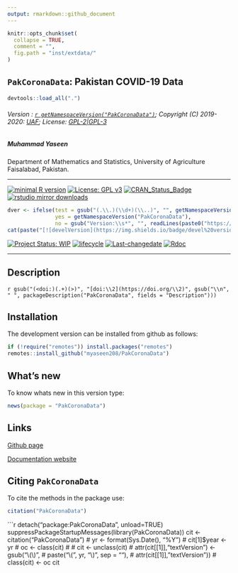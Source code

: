 ```yaml
---
output: rmarkdown::github_document
---
```


```r
knitr::opts_chunk$set(
  collapse = TRUE,
  comment = "",
  fig.path = "inst/extdata/"
)
```

## `PakCoronaData`: Pakistan COVID-19 Data

```r
devtools::load_all(".")
```

###### Version : [`r getNamespaceVersion("PakCoronaData")`](https://myaseen208.github.io/PakCoronaData/); Copyright (C) 2019-2020: [UAF](http://uaf.edu.pk//); License: [GPL-2|GPL-3](https://www.r-project.org/Licenses/)


##### *Muhammad Yaseen*

Department of Mathematics and Statistics, University of Agriculture Faisalabad, Pakistan.

***

[![minimal R version](https://img.shields.io/badge/R>%3D-3.5.0-6666ff.svg)](https://cran.r-project.org/)
[![License: GPL v3](https://img.shields.io/badge/License-GPL%20v3-blue.svg)](https://www.gnu.org/licenses/gpl-3.0)
[![CRAN_Status_Badge](https://www.r-pkg.org/badges/version-last-release/PakCoronaData)](https://cran.r-project.org/package=PakCoronaData)
[![rstudio mirror downloads](https://cranlogs.r-pkg.org/badges/grand-total/PakCoronaData?color=green)](https://CRAN.R-project.org/package=PakCoronaData)
<!-- [![packageversion](https://img.shields.io/badge/Package%20version-0.2.3.3-orange.svg)](https://github.com/myaseen208/PakCoronaData) -->

```r
dver <- ifelse(test = gsub("(.\\.)(\\d+)(\\..)", "", getNamespaceVersion("PakCoronaData")) != "",
               yes = getNamespaceVersion("PakCoronaData"),
               no = gsub("Version:\\s*", "", readLines(paste0("https://raw.githubusercontent.com/", "myaseen208/PakCoronaData", "/master/DESCRIPTION"))[grep("Version:", readLines(paste0("https://raw.githubusercontent.com/", "myaseen208/PakCoronaData", "/master/DESCRIPTION")))]))
cat(paste("[![develVersion](https://img.shields.io/badge/devel%20version-", dver, "-orange.svg)](https://github.com/myaseen208/PakCoronaData)", sep = ""))
```

<!-- [![GitHub Download Count](https://github-basic-badges.herokuapp.com/downloads/myaseen208/PakCoronaData/total.svg)] -->
[![Project Status: WIP](http://www.repostatus.org/badges/latest/inactive.svg)](http://www.repostatus.org/#inactive)
[![lifecycle](https://img.shields.io/badge/lifecycle-stable-brightgreen.svg)](https://www.tidyverse.org/lifecycle/#stable)
[![Last-changedate](https://img.shields.io/badge/last%20change-`r gsub('-', '--', Sys.Date())`-yellowgreen.svg)](https://github.com/myaseen208/PakCoronaData)
[![Rdoc](http://www.rdocumentation.org/badges/version/PakCoronaData)](http://www.rdocumentation.org/packages/PakCoronaData)

***

## Description
`r gsub("(<doi:)(.+)(>)", "[doi:\\2](https://doi.org/\\2)", gsub("\\n", " ", packageDescription("PakCoronaData", fields = "Description")))`

## Installation

The development version can be installed from github as follows:

```r
if (!require("remotes")) install.packages("remotes")
remotes::install_github("myaseen208/PakCoronaData")
```


## What's new
To know whats new in this version type:

```r
news(package = "PakCoronaData")
```

## Links
[Github page](https://github.com/myaseen208/PakCoronaData)

[Documentation website](https://myaseen208.github.io/PakCoronaData/)



## Citing `PakCoronaData`
To cite the methods in the package use:

```r
citation("PakCoronaData")
```

```r
detach("package:PakCoronaData", unload=TRUE)
suppressPackageStartupMessages(library(PakCoronaData))
cit <- citation("PakCoronaData")
# yr <- format(Sys.Date(), "%Y")
# cit[1]$year <- yr
# oc <- class(cit)
# 
# cit <- unclass(cit)
# attr(cit[[1]],"textVersion") <- gsub("\\(\\)",
#                                      paste("\\(", yr, "\\)", sep = ""),
#                                      attr(cit[[1]],"textVersion"))
# class(cit) <- oc
cit
